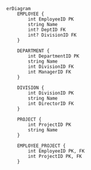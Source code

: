 ```mermaid
erDiagram
    EMPLOYEE {
        int EmployeeID PK
        string Name
        int? DeptID FK
        int? DivisionID FK
    }

    DEPARTMENT {
        int DepartmentID PK
        string Name
        int DivisionID FK
        int ManagerID FK
    }

    DIVISION {
        int DivisionID PK
        string Name
        int DirectorID FK
    }

    PROJECT {
        int ProjectID PK
        string Name
    }

    EMPLOYEE_PROJECT {
        int EmployeeID PK, FK
        int ProjectID PK, FK
    }

```
